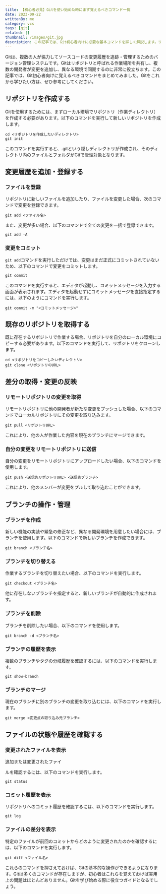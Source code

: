 ```yaml
---
title: 【初心者必見】Gitを使い始めた時にまず覚えるべきコマンド一覧
date: 2023-09-22
writtenBy: me
category: vcs
tags: [git]
related: []
thumbnail: /images/git.jpg
description: この記事では、Git初心者向けに必要な基本コマンドを詳しく解説します。リポジトリの作成、ファイルの登録、リモートリポジトリの変更の取得、ブランチの操作、ファイルの状態確認など、Gitの基本操作をマスターしましょう。 Gitを使って効果的にソースコードを管理する手助けとなるでしょう。
---
```


Gitは、複数の人が協力してソースコードの変更履歴を追跡・管理するためのバージョン管理システムです。Gitはリポジトリと呼ばれる作業場所を共有し、複数の開発者が変更を追加し、異なる環境で同期するのに非常に役立ちます。この記事では、Git初心者向けに覚えるべきコマンドをまとめてみました。Gitをこれから学びたい方は、ぜひ参考にしてください。

## リポジトリを作成する

Gitを使用するためには、まずローカル環境でリポジトリ（作業ディレクトリ）を作成する必要があります。以下のコマンドを実行して新しいリポジトリを作成します。

```shell
cd <リポジトリを作成したいディレクトリ>
git init
```

このコマンドを実行すると、.gitという隠しディレクトリが作成され、そのディレクトリ内のファイルとフォルダがGitで管理対象となります。

## 変更履歴を追加・登録する

### ファイルを登録
リポジトリに新しいファイルを追加したり、ファイルを変更した場合、次のコマンドで変更を登録できます。

```shell
git add <ファイル名>
```

また、変更が多い場合、以下のコマンドで全ての変更を一括で登録できます。

```shell
git add -A
```

### 変更をコミット
`git add`コマンドを実行しただけでは、変更はまだ正式にコミットされていないため、以下のコマンドで変更をコミットします。

```shell
git commit
```

このコマンドを実行すると、エディタが起動し、コミットメッセージを入力する画面が表示されます。エディタを起動せずにコミットメッセージを直接指定するには、以下のようにコマンドを実行します。

```shell
git commit -m "<コミットメッセージ>"
```

## 既存のリポジトリを取得する

既に存在するリポジトリで作業する場合、リポジトリを自分のローカル環境にコピーする必要があります。以下のコマンドを実行して、リポジトリをクローンします。

```shell
cd <リポジトリをコピーしたいディレクトリ>
git clone <リポジトリのURL>
```

## 差分の取得・変更の反映

### リモートリポジトリの変更を取得
リモートリポジトリに他の開発者が新たな変更をプッシュした場合、以下のコマンドでローカルリポジトリにその変更を取り込みます。

```shell
git pull <リポジトリURL>
```

これにより、他の人が作業した内容を現在のブランチにマージできます。

### 自分の変更をリモートリポジトリに送信
自分の変更をリモートリポジトリにアップロードしたい場合、以下のコマンドを使用します。

```shell
git push <送信先リポジトリURL> <送信先ブランチ>
```

これにより、他のメンバーが変更をプルして取り込むことができます。

## ブランチの操作・管理

### ブランチを作成
新しい機能の実装や緊急の修正など、異なる開発環境を用意したい場合には、ブランチを使用します。以下のコマンドで新しいブランチを作成できます。

```shell
git branch <ブランチ名>
```

### ブランチを切り替える
作業するブランチを切り替えたい場合、以下のコマンドを実行します。

```shell
git checkout <ブランチ名>
```

他に存在しないブランチを指定すると、新しいブランチが自動的に作成されます。

### ブランチを削除
ブランチを削除したい場合、以下のコマンドを使用します。

```shell
git branch -d <ブランチ名>
```

### ブランチの履歴を表示
複数のブランチやタグの分岐履歴を確認するには、以下のコマンドを実行します。

```shell
git show-branch
```

### ブランチのマージ
現在のブランチに別のブランチの変更を取り込むには、以下のコマンドを実行します。

```shell
git merge <変更点の取り込み元ブランチ>
```

## ファイルの状態や履歴を確認する

### 変更されたファイルを表示
追加または変更されたファイ

ルを確認するには、以下のコマンドを実行します。

```shell
git status
```

### コミット履歴を表示
リポジトリへのコミット履歴を確認するには、以下のコマンドを実行します。

```shell
git log
```

### ファイルの差分を表示
特定のファイルが前回のコミットからどのように変更されたのかを確認するには、以下のコマンドを実行します。

```shell
git diff <ファイル名>
```

これらのコマンドを押さえておけば、Gitの基本的な操作ができるようになります。Gitは多くのコマンドが存在しますが、初心者はこれらを覚えておけば実用上の問題はほとんどありません。Gitを学び始める際に役立つガイドとなるでしょう。